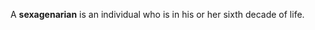 {{deadend|date=October 2007}}
{{dictdef}}

A '''sexagenarian''' is an individual who is in his or her sixth decade of life.

{{Uncategorized|date=October 2007}}

{{vocab-stub}}